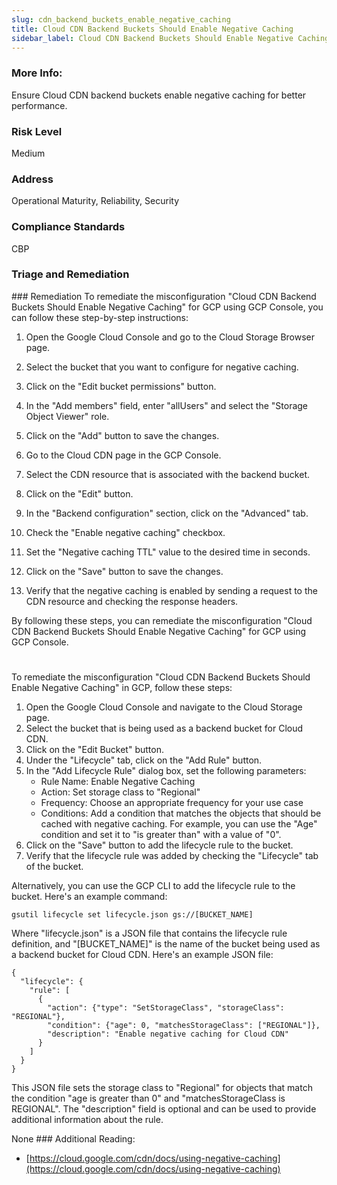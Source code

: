 ```yaml
---
slug: cdn_backend_buckets_enable_negative_caching
title: Cloud CDN Backend Buckets Should Enable Negative Caching
sidebar_label: Cloud CDN Backend Buckets Should Enable Negative Caching
---
```


### More Info:

Ensure Cloud CDN backend buckets enable negative caching for better performance.

### Risk Level

Medium

### Address

Operational Maturity, Reliability, Security

### Compliance Standards

CBP


### Triage and Remediation
<Tabs>
<Tab title='Remediation'>
### Remediation

<AccordionGroup>
<Accordion title='Using Console' defaultOpen='true'>
To remediate the misconfiguration "Cloud CDN Backend Buckets Should Enable Negative Caching" for GCP using GCP Console, you can follow these step-by-step instructions:

1. Open the Google Cloud Console and go to the Cloud Storage Browser page.

2. Select the bucket that you want to configure for negative caching.

3. Click on the "Edit bucket permissions" button.

4. In the "Add members" field, enter "allUsers" and select the "Storage Object Viewer" role.

5. Click on the "Add" button to save the changes.

6. Go to the Cloud CDN page in the GCP Console.

7. Select the CDN resource that is associated with the backend bucket.

8. Click on the "Edit" button.

9. In the "Backend configuration" section, click on the "Advanced" tab.

10. Check the "Enable negative caching" checkbox.

11. Set the "Negative caching TTL" value to the desired time in seconds.

12. Click on the "Save" button to save the changes.

13. Verify that the negative caching is enabled by sending a request to the CDN resource and checking the response headers.

By following these steps, you can remediate the misconfiguration "Cloud CDN Backend Buckets Should Enable Negative Caching" for GCP using GCP Console.

#
</Accordion>

<Accordion title='Using CLI'>
To remediate the misconfiguration "Cloud CDN Backend Buckets Should Enable Negative Caching" in GCP, follow these steps:

1. Open the Google Cloud Console and navigate to the Cloud Storage page.
2. Select the bucket that is being used as a backend bucket for Cloud CDN.
3. Click on the "Edit Bucket" button.
4. Under the "Lifecycle" tab, click on the "Add Rule" button.
5. In the "Add Lifecycle Rule" dialog box, set the following parameters:
   - Rule Name: Enable Negative Caching
   - Action: Set storage class to "Regional"
   - Frequency: Choose an appropriate frequency for your use case
   - Conditions: Add a condition that matches the objects that should be cached with negative caching. For example, you can use the "Age" condition and set it to "is greater than" with a value of "0".
6. Click on the "Save" button to add the lifecycle rule to the bucket.
7. Verify that the lifecycle rule was added by checking the "Lifecycle" tab of the bucket.

Alternatively, you can use the GCP CLI to add the lifecycle rule to the bucket. Here's an example command:

```
gsutil lifecycle set lifecycle.json gs://[BUCKET_NAME]
```

Where "lifecycle.json" is a JSON file that contains the lifecycle rule definition, and "[BUCKET_NAME]" is the name of the bucket being used as a backend bucket for Cloud CDN. Here's an example JSON file:

```
{
  "lifecycle": {
    "rule": [
      {
        "action": {"type": "SetStorageClass", "storageClass": "REGIONAL"},
        "condition": {"age": 0, "matchesStorageClass": ["REGIONAL"]},
        "description": "Enable negative caching for Cloud CDN"
      }
    ]
  }
}
```

This JSON file sets the storage class to "Regional" for objects that match the condition "age is greater than 0" and "matchesStorageClass is REGIONAL". The "description" field is optional and can be used to provide additional information about the rule.
</Accordion>

<Accordion title='Using Python'>
None
</Accordion>

</AccordionGroup>
</Tab>
</Tabs>
### Additional Reading:

- [https://cloud.google.com/cdn/docs/using-negative-caching](https://cloud.google.com/cdn/docs/using-negative-caching) 

